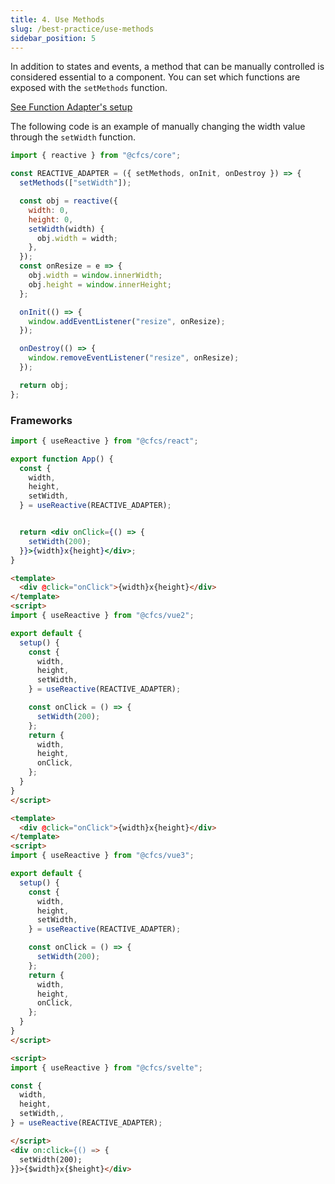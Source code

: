 ```yaml
---
title: 4. Use Methods
slug: /best-practice/use-methods
sidebar_position: 5
---
```




In addition to states and events, a method that can be manually controlled is considered essential to a component.
You can set which functions are exposed with the `setMethods` function.

[See Function Adapter's setup](/docs/api/Core/Reactive/Interface/ReactiveSetup)



The following code is an example of manually changing the width value through the `setWidth` function.

```js
import { reactive } from "@cfcs/core";

const REACTIVE_ADAPTER = ({ setMethods, onInit, onDestroy }) => {
  setMethods(["setWidth"]);

  const obj = reactive({
    width: 0,
    height: 0,
    setWidth(width) {
      obj.width = width;
    },
  });
  const onResize = e => {
    obj.width = window.innerWidth;
    obj.height = window.innerHeight;
  };

  onInit(() => {
    window.addEventListener("resize", onResize);
  });

  onDestroy(() => {
    window.removeEventListener("resize", onResize);
  });

  return obj;
};
```


### Frameworks

<FrameworkTabs>
  <TabItem value="react">

```jsx
import { useReactive } from "@cfcs/react";

export function App() {
  const {
    width,
    height,
    setWidth,
  } = useReactive(REACTIVE_ADAPTER);


  return <div onClick={() => {
    setWidth(200);
  }}>{width}x{height}</div>;
}
```
</TabItem>
<TabItem value="vue2">

```html
<template>
  <div @click="onClick">{width}x{height}</div>
</template>
<script>
import { useReactive } from "@cfcs/vue2";

export default {
  setup() {
    const {
      width,
      height,
      setWidth,
    } = useReactive(REACTIVE_ADAPTER);

    const onClick = () => {
      setWidth(200);
    };
    return {
      width,
      height,
      onClick,
    };
  }
}
</script>
```
</TabItem>

<TabItem value="vue3">

```html
<template>
  <div @click="onClick">{width}x{height}</div>
</template>
<script>
import { useReactive } from "@cfcs/vue3";

export default {
  setup() {
    const {
      width,
      height,
      setWidth,
    } = useReactive(REACTIVE_ADAPTER);

    const onClick = () => {
      setWidth(200);
    };
    return {
      width,
      height,
      onClick,
    };
  }
}
</script>
```
</TabItem>
<TabItem value="svelte">

```html
<script>
import { useReactive } from "@cfcs/svelte";

const {
  width,
  height,
  setWidth,,
} = useReactive(REACTIVE_ADAPTER);

</script>
<div on:click={() => {
  setWidth(200);
}}>{$width}x{$height}</div>
```


  </TabItem>
</FrameworkTabs>
